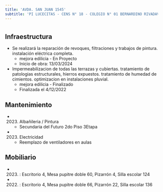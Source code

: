 ```yaml
---
title: 'AVDA. SAN JUAN 1545'
subtitle: 'PI LUCECITAS - CENS N° 18 - COLEGIO N° 01 BERNARDINO RIVADAVIA - ESC. DE COM. N° 36 ISAAC HALPERIN'
---
```


#
## Infraestructura

* Se realizará la reparación de revoques, filtraciones y trabajos de pintura. instalación eléctrica completa. 
    + mejora edilicia - En Proyecto 
    + Inicio de obra: 13/03/2024 


* Impermeabilizacion de todas las terrazas y cubiertas. tratamiento de patologias estructurales, hierros expuestos. tratamiento de humedad de cimientos. optimizacion en instalaciones pluvial. 
    + mejora edilicia - Finalizado 
    + Finalizada el 4/12/2022 






## Mantenimiento

*  (2023) Albañileria / Pintura 
    + Secundaria del Futuro 2do Piso 3Etapa

*  (2023) Electricidad 
    + Reemplazo de ventiladores en aulas





## Mobiliario

*  (2023) : Escritorio 4, Mesa pupitre doble 60, Pizarrón 4, Silla escolar 124 

*  (2022) : Escritorio 4, Mesa pupitre doble 66, Pizarrón 22, Silla escolar 136 




